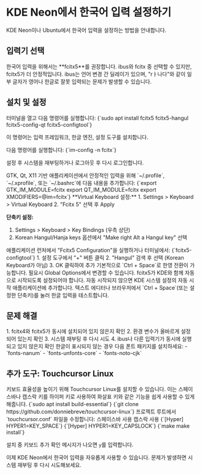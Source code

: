 
# KDE Neon에서 한국어 입력 설정하기

KDE Neon이나 Ubuntu에서 한국어 입력을 설정하는 방법을 안내합니다.

## 입력기 선택

<Callout type="info" title="입력기 선택">
한국어 입력을 위해서는 **fcitx5**를 권장합니다. ibus와 fcitx 중 선택할 수 있지만, fcitx5가 더 안정적입니다.
</Callout>

<Callout type="warning" title="ibus의 문제점">
ibus는 언어 변경 간 딜레이가 있으며, "rㅏ나다"와 같이 일부 글자가 영어나 한글로 잘못 입력되는 문제가 발생할 수 있습니다.
</Callout>

## 설치 및 설정

<Steps>
<Step title="fcitx5 패키지 설치">
터미널을 열고 다음 명령어를 실행합니다:

<CodeBlock language="bash">
{`sudo apt install fcitx5 fcitx5-hangul fcitx5-config-qt fcitx5-configtool`}
</CodeBlock>

이 명령어는 입력 프레임워크, 한글 엔진, 설정 도구를 설치합니다.
</Step>

<Step title="fcitx5를 기본 입력기로 설정">
다음 명령어를 실행합니다:

<CodeBlock language="bash">
{`im-config -n fcitx`}
</CodeBlock>

설정 후 시스템을 재부팅하거나 로그아웃 후 다시 로그인합니다.
</Step>

<Step title="환경 변수 설정 (선택사항)">
GTK, Qt, X11 기반 애플리케이션에서 안정적인 입력을 위해 `~/.profile`, `~/.xprofile`, 또는 `~/.bashrc`에 다음 내용을 추가합니다:

<CodeBlock language="bash">
{`export GTK_IM_MODULE=fcitx
export QT_IM_MODULE=fcitx
export XMODIFIERS=@im=fcitx`}
</CodeBlock>
</Step>

<Step title="KDE 시스템 설정">
**Virtual Keyboard 설정:**
1. Settings > Keyboard > Virtual Keyboard
2. "Fcitx 5" 선택 후 Apply

**단축키 설정:**
1. Settings > Keyboard > Key Bindings (우측 상단)
2. Korean Hangul/Hanja keys 옵션에서 "Make right Alt a Hangul key" 선택
</Step>

<Step title="Fcitx5 설정 도구 실행">
애플리케이션 런처에서 "Fcitx5 Configuration"을 실행하거나 터미널에서:

<CodeBlock language="bash">
{`fcitx5-configtool`}
</CodeBlock>
</Step>

<Step title="한글 입력기 추가">
1. 설정 도구에서 "+" 버튼 클릭
2. "Hangul" 검색 후 선택 (Korean Keyboard가 아님)
3. OK 클릭하여 추가
</Step>

<Step title="단축키 확인">
기본적으로 `Ctrl + Space`로 한영 전환이 가능합니다. 필요시 Global Options에서 변경할 수 있습니다.
</Step>

<Step title="자동 시작 설정">
fcitx5가 KDE와 함께 자동으로 시작되도록 설정되어야 합니다. 자동 시작되지 않으면 KDE 시스템 설정의 자동 시작 애플리케이션에 추가합니다.
</Step>

<Step title="입력 테스트">
텍스트 에디터나 브라우저에서 `Ctrl + Space`(또는 설정한 단축키)를 눌러 한글 입력을 테스트합니다.
</Step>
</Steps>

## 문제 해결

<Callout type="error" title="입력이 안 되는 경우">
1. fcitx4와 fcitx5가 동시에 설치되어 있지 않은지 확인
2. 환경 변수가 올바르게 설정되어 있는지 확인
3. 시스템 재부팅 후 다시 시도
4. ibus나 다른 입력기가 동시에 실행되고 있지 않은지 확인
</Callout>

<Callout type="info" title="한글 폰트 문제">
한글이 표시되지 않는 경우 다음 폰트 패키지를 설치하세요:
- `fonts-nanum`
- `fonts-unfonts-core`
- `fonts-noto-cjk`
</Callout>

## 추가 도구: Touchcursor Linux

<Callout type="note" title="생산성 향상 도구">
키보드 효율성을 높이기 위해 Touchcursor Linux를 설치할 수 있습니다. 이는 스페이스바나 캡스락 키를 하이퍼 키로 사용하여 화살표 키와 같은 기능을 쉽게 사용할 수 있게 해줍니다.
</Callout>

<Steps>
<Step title="의존성 설치">
<CodeBlock language="bash">
{`sudo apt install build-essential`}
</CodeBlock>
</Step>

<Step title="프로젝트 클론">
<CodeBlock language="bash">
{`git clone https://github.com/donniebreve/touchcursor-linux`}
</CodeBlock>
</Step>

<Step title="설정 파일 수정">
프로젝트 루트에서 `touchcursor.conf` 파일을 수정합니다:

<Tabs defaultValue="space">
<TabsList>
<TabsTrigger value="space">스페이스바 사용</TabsTrigger>
<TabsTrigger value="caps">캡스락 사용</TabsTrigger>
</TabsList>
<TabsContent value="space">
<CodeBlock language="conf">
{`[Hyper]
HYPER1=KEY_SPACE`}
</CodeBlock>
</TabsContent>
<TabsContent value="caps">
<CodeBlock language="conf">
{`[Hyper]
HYPER1=KEY_CAPSLOCK`}
</CodeBlock>
</TabsContent>
</Tabs>
</Step>

<Step title="컴파일 및 설치">
<CodeBlock language="bash">
{`make
make install`}
</CodeBlock>

설치 중 키보드 추가 확인 메시지가 나오면 `y`를 입력합니다.
</Step>
</Steps>

<Callout type="success" title="설정 완료">
이제 KDE Neon에서 한국어 입력을 자유롭게 사용할 수 있습니다. 문제가 발생하면 시스템 재부팅 후 다시 시도해보세요.
</Callout>
